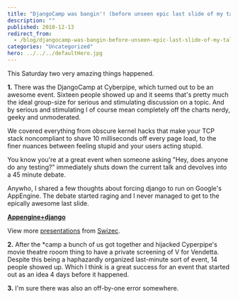 ```yaml
---
title: "DjangoCamp was bangin'! (before unseen epic last slide of my talk)"
description: ""
published: 2010-12-13
redirect_from:
  - /blog/djangocamp-was-bangin-before-unseen-epic-last-slide-of-my-talk/swizec/1527
categories: "Uncategorized"
hero: ../../../defaultHero.jpg
---
```


This Saturday two very amazing things happened.

**1.** There was the DjangoCamp at Cyberpipe, which turned out to be an awesome event. Sixteen people showed up and it seems that's pretty much the ideal group-size for serious and stimulating discussion on a topic. And by serious and stimulating I of course mean completely off the charts nerdy, geeky and unmoderated.

We covered everything from obscure kernel hacks that make your TCP stack noncompliant to shave 10 milliseconds off every page load, to the finer nuances between feeling stupid and your users acting stupid.

You know you're at a great event when someone asking "Hey, does anyone do any testing?" immediately shuts down the current talk and devolves into a 45 minute debate.

Anywho, I shared a few thoughts about forcing django to run on Google's AppEngine. The debate started raging and I never managed to get to the epically awesome last slide.

**[Appengine+django](http://www.slideshare.net/Swizec/appenginedjango)**

View more [presentations](http://www.slideshare.net/) from [Swizec](http://www.slideshare.net/Swizec).

**2.** After the \*camp a bunch of us got together and hijacked Cyperpipe's movie theatre rooom thing to have a private screening of V for Vendetta. Despite this being a haphazardly organized last-minute sort of event, 14 people showed up. Which I think is a great success for an event that started out as an idea 4 days before it happened.

**3.** I'm sure there was also an off-by-one error somewhere.